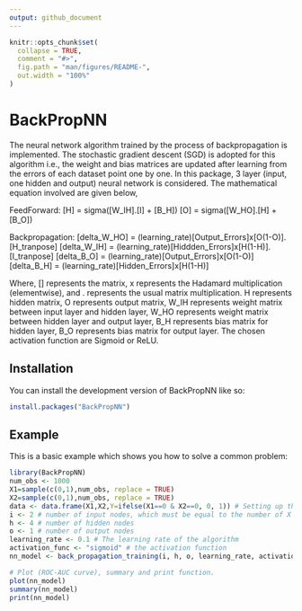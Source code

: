 ```yaml
---
output: github_document
---
```


<!-- README.md is generated from README.Rmd. Please edit that file -->

```r
knitr::opts_chunk$set(
  collapse = TRUE,
  comment = "#>",
  fig.path = "man/figures/README-",
  out.width = "100%"
)
```

# BackPropNN

<!-- badges: start -->
<!-- badges: end -->

The neural network algorithm trained by the process of backpropagation is implemented. The stochastic gradient descent (SGD) is adopted for this algorithm i.e., the weight and bias matrices are updated after learning from the errors of each dataset point one by one. In this package, 3 layer (input, one hidden and output) neural network is considered. The mathematical equation involved are given below,

FeedForward:
[H] = sigma([W_IH].[I] + [B_H])
[O] = sigma([W_HO].[H] + [B_O])

Backpropagation:
[delta_W_HO] = (learning_rate)[Output_Errors]x[O(1-O)].[H_tranpose]
[delta_W_IH] = (learning_rate)[Hiddden_Errors]x[H(1-H)].[I_tranpose]
[delta_B_O] = (learning_rate)[Output_Errors]x[O(1-O)]
[delta_B_H] = (learning_rate)[Hidden_Errors]x[H(1-H)]

Where, [] represents the matrix, x represents the Hadamard multiplication (elementwise), and . represents the usual matrix multiplication.
H represents hidden matrix, O represents output matrix, W_IH represents weight matrix between input layer and hidden layer, W_HO represents weight matrix between hidden layer and output layer, B_H represents bias matrix for hidden layer, B_O represents bias matrix for output layer.
The chosen activation function are Sigmoid or ReLU.

## Installation

You can install the development version of BackPropNN like so:

``` r
install.packages("BackPropNN")
```

## Example

This is a basic example which shows you how to solve a common problem:

```r
library(BackPropNN)
num_obs <- 1000
X1=sample(c(0,1),num_obs, replace = TRUE)
X2=sample(c(0,1),num_obs, replace = TRUE)
data <- data.frame(X1,X2,Y=ifelse(X1==0 & X2==0, 0, 1)) # Setting up the data
i <- 2 # number of input nodes, which must be equal to the number of X variables.
h <- 4 # number of hidden nodes
o <- 1 # number of output nodes
learning_rate <- 0.1 # The learning rate of the algorithm
activation_func <- "sigmoid" # the activation function
nn_model <- back_propagation_training(i, h, o, learning_rate, activation_func, data)

# Plot (ROC-AUC curve), summary and print function.
plot(nn_model)
summary(nn_model)
print(nn_model)
```
